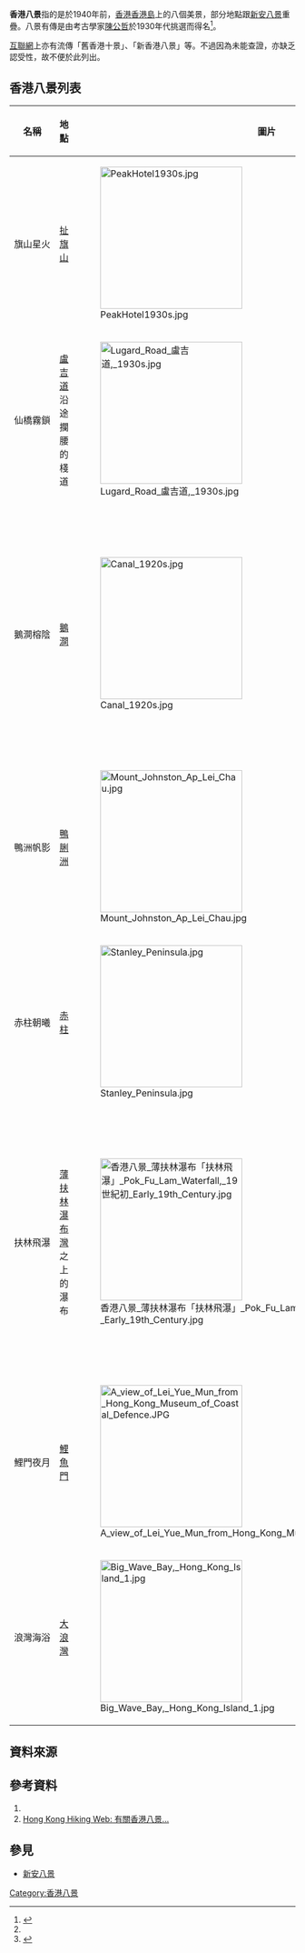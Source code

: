 '''香港八景'''指的是於1940年前，[[香港|香港]][[香港島|香港島]]上的八個美景，部分地點跟[[新安八景|新安八景]]重疊。八景有傳是由考古學家[[陳公哲|陳公哲]]於1930年代挑選而得名<ref>{{Cite news|url=https://hk.news.appledaily.com/local/daily/article/20130911/18418186|title=碩果僅存愛德華風格建築|author=|date=2013-09-11|work=蘋果日報|accessdate=2018-08-14|archive-date=2018-08-14|archive-url=https://web.archive.org/web/20180814134919/https://hk.news.appledaily.com/local/daily/article/20130911/18418186|dead-url=no}}</ref>。

[[互联网|互聯網]]上亦有流傳「舊香港十景」、「新香港八景」等。不過因為未能查證，亦缺乏認受性，故不便於此列出。

==香港八景列表==
{| class="wikitable prettytable"
|-
!名稱
!地點
!圖片
!備註
|-
| style="white-space: nowrap" |旗山星火
|[[太平山_(香港)|扯旗山]]
|[[File:PeakHotel1930s.jpg|250px]]
|亦有稱為「香江燈火」<ref name="香島滄桑錄" />
|-
| style="white-space: nowrap" |仙橋霧鎖
|[[盧吉道|盧吉道]]沿途攔腰的棧道
|[[File:Lugard_Road_盧吉道,_1930s.jpg|250px]]
|據說因霧中的棧道泛起橙黃色街燈，份外優美
|-
| style="white-space: nowrap" |鵝澗榕陰
|[[鵝澗|鵝澗]]
|[[File:Canal_1920s.jpg|250px]]
|昔日的鵝澗已經在1920年代被填平變成暗渠，上面則建有[[堅拿道|堅拿道]]和[[堅拿道天橋|堅拿道天橋]]
|-
| style="white-space: nowrap" |鴨洲帆影
|[[鴨脷洲|鴨脷洲]]
|[[File:Mount_Johnston_Ap_Lei_Chau.jpg|250px]]
|
|-
| style="white-space: nowrap" |赤柱朝曦
|[[赤柱|赤柱]]
|[[File:Stanley_Peninsula.jpg|250px]]
|
|-
| style="white-space: nowrap" |扶林飛瀑
|[[薄扶林|薄扶林]][[瀑布灣|瀑布灣]]之上的瀑布
|[[File:香港八景_薄扶林瀑布「扶林飛瀑」_Pok_Fu_Lam_Waterfall,_19世紀初_Early_19th_Century.jpg|250px]]
|瀑布雖還存在於[[瀑布灣公園|瀑布灣公園]]內，但在1863年[[薄扶林水塘|薄扶林水塘]]落成後已經沒有飛瀑的效果
|-
| style="white-space: nowrap" |鯉門夜月
|[[鯉魚門|鯉魚門]]
|[[File:A_view_of_Lei_Yue_Mun_from_Hong_Kong_Museum_of_Coastal_Defence.JPG|250px]]
|
|-
| style="white-space: nowrap" |浪灣海浴
|[[大浪灣_(香港島)|大浪灣]]
|[[File:Big_Wave_Bay,_Hong_Kong_Island_1.jpg|250px]]
|亦有一說浪灣海浴是指[[淺水灣|淺水灣]]海浴場<ref name="香島滄桑錄">{{Cite book | author = 葉靈鳳 | title = 《香島滄桑錄》 | location = 香港 | publisher = 中華書局| date = 2011年7月  | pages = 頁127-129 |ISBN =9789888104741| accessdate = 2012年2月7日 | url = | language= 中文| quote = }}</ref>
|}

==資料來源==
{{Reflist}}

==參考資料==
#{{Book reference|author=白福臻|title=我和香港60年|publisher=香港藝術發展局|year=1995年|id=ISBN 978-962-85739-1-2}}
#[http://www.hiking.com.hk/discus/messages/59/10594.html?1093785317 Hong Kong Hiking Web: 有關香港八景...]{{Wayback|url=http://www.hiking.com.hk/discus/messages/59/10594.html?1093785317 |date=20051127153348 }}

==參見==
*[[新安八景|新安八景]]

{{歷代新安八景|state=autocollapse}}
[[Category:香港八景|Category:香港八景]]